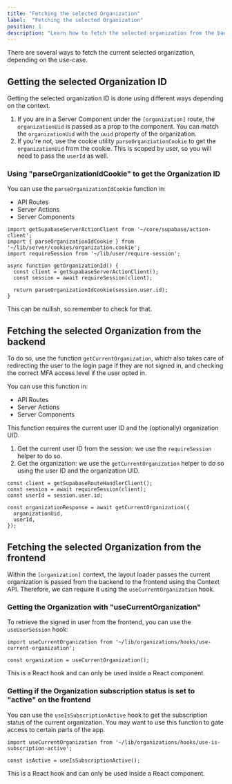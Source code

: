```yaml
---
title: "Fetching the selected Organization"
label:  "Fetching the selected Organization"
position: 1
description: "Learn how to fetch the selected organization from the backend and frontend."
---
```


There are several ways to fetch the current selected organization, depending on the use-case.

## Getting the selected Organization ID

Getting the selected organization ID is done using different ways depending on the context.

1. If you are in a Server Component under the `[organization]` route, the `organizationUid` is passed as a prop to the component. You can match the `organizationUid` with the `uuid` property of the organization.
2. If you're not, use the cookie utility `parseOrganziationCookie` to get the `organizationUid` from the cookie. This is scoped by user, so you will need to pass the `userId` as well.

### Using "parseOrganizationIdCookie" to get the Organization ID

You can use the `parseOrganizationIdCookie` function in:

- API Routes
- Server Actions
- Server Components

```tsx
import getSupabaseServerActionClient from '~/core/supabase/action-client';
import { parseOrganizationIdCookie } from '~/lib/server/cookies/organization.cookie';
import requireSession from '~/lib/user/require-session';

async function getOrganizationId() {
  const client = getSupabaseServerActionClient();
  const session = await requireSession(client);

  return parseOrganizationIdCookie(session.user.id);
}
```

This can be nullish, so remember to check for that.

## Fetching the selected Organization from the backend

To do so, use the function `getCurrentOrganization`, which also takes care of redirecting the user to the login page if they are not signed in, and checking the correct MFA access level if the user opted in.

You can use this function in:
- API Routes
- Server Actions
- Server Components

This function requires the current user ID and the (optionally) organization UID.

1. Get the current user ID from the session: we use the `requireSession` helper to do so.
2. Get the organization: we use the `getCurrentOrganization` helper to do so using the user ID and the organization UID.

```tsx
const client = getSupabaseRouteHandlerClient();
const session = await requireSession(client);
const userId = session.user.id;

const organizationResponse = await getCurrentOrganization({
  organizationUid,
  userId,
});
```

## Fetching the selected Organization from the frontend

Within the `[organization]` context, the layout loader passes the current organization is passed from the backend to the frontend using the Context API. Therefore, we can require it using the `useCurrentOrganization` hook.

### Getting the Organization with "useCurrentOrganization"

To retrieve the signed in user from the frontend, you can use the `useUserSession` hook:

```tsx
import useCurrentOrganization from '~/lib/organizations/hooks/use-current-organization';

const organization = useCurrentOrganization();
```

This is a React hook and can only be used inside a React component.

### Getting if the Organization subscription status is set to "active" on the frontend

You can use the `useIsSubscriptionActive` hook to get the subscription status of the current organization. You may want to use this function to gate access to certain parts of the app.

```tsx
import useCurrentOrganization from '~/lib/organizations/hooks/use-is-subscription-active';

const isActive = useIsSubscriptionActive();
```

This is a React hook and can only be used inside a React component.


